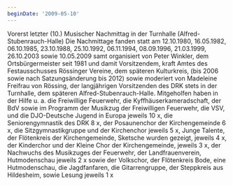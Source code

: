 ```yaml
---
beginDate: '2009-05-10'
---
```


Vorerst letzter (10.) Musischer Nachmittag in der Turnhalle
(Alfred-Stubenrauch-Halle) Die Nachmittage fanden statt am 12.10.1980,
16.05.1982, 06.10.1985, 23.10.1988, 25.10.1992, 06.11.1994, 08.09.1996,
21.03.1999, 26.10.2003 sowie 10.05.2009 samt organisiert von Peter Winkler, dem
Ortsbürgermeister seit 1981 und damit Vorsitzendem, kraft Amtes des
Festausschusses Rössinger Vereine, dem späteren Kulturkreis, (bis 2006 sowie
nach Satzungsänderung bis 2012) sowie moderiert von Madeleine Freifrau von
Rössing, der langjährigen Vorsitzenden des DRK stets in der Turnhalle, dem
späteren Alfred-Stubenrauch-Halle. Mitgeholfen haben in der Hilfe u. a. die
Freiwillige Feuerwehr, die Kyffhäuserkameradschaft, der BdV sowie im Programm
der Musikzug der Freiwilligen Feuerwehr, die VSV, und die DJO-Deutsche Jugend in
Europa jeweils 10 x, die Seniorengymnastik des DRK 8 x, der Posaunenchor der
Kirchengemeinde 6 x, die Sitzgymnastikgruppe und der Kirchenchor jeweils 5 x,
Junge Talente, der Flötenkreis der Kirchengemeinde, Sketsche wurden gezeigt,
jeweils 4 x, der Kinderchor und der Kleine Chor der Kirchengemeinde, jeweils 3
x, der Nachwuchs des Musikzuges der Feuerwehr, der Landfrauenverein,
Hutmodenschau jeweils 2 x sowie der Volkschor, der Flötenkreis Bode, eine
Hutmodenschau, die Jagdfanfaren, die Gitarrengruppe, der Steppkreis aus
Hildesheim, sowie Lesung jeweils 1 x
